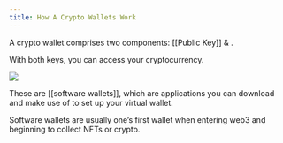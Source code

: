 ```yaml
---
title: How A Crypto Wallets Work
---
```


A crypto wallet comprises two components: \[\[Public Key]] & <Nutshell glossaryEntry="content/glossary/private_key.mdx" children="Private Key" /> .

With both keys, you can access your cryptocurrency.

![](/assets/5.jpg)

These are \[\[software wallets]], which are applications you can download and make use of to set up your virtual wallet.

Software wallets are usually one’s first wallet when entering web3 and beginning to collect NFTs or crypto.
